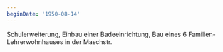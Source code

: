 ```yaml
---
beginDate: '1950-08-14'
---
```


Schulerweiterung, Einbau einer Badeeinrichtung, Bau eines 6
Familien-Lehrerwohnhauses in der Maschstr.
